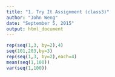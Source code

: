 ```yaml
---
title: "1. Try It Assignment (class3)"
author: "John Weng"
date: "September 5, 2015"
output: html_document
---
```


```r
rep(seq(1,3, by=2),4)
seq(101,203,by=3)
rep(seq(1,3, by=2),each=4)
mean(seq(1,100))
var(seq(1,100))

```
